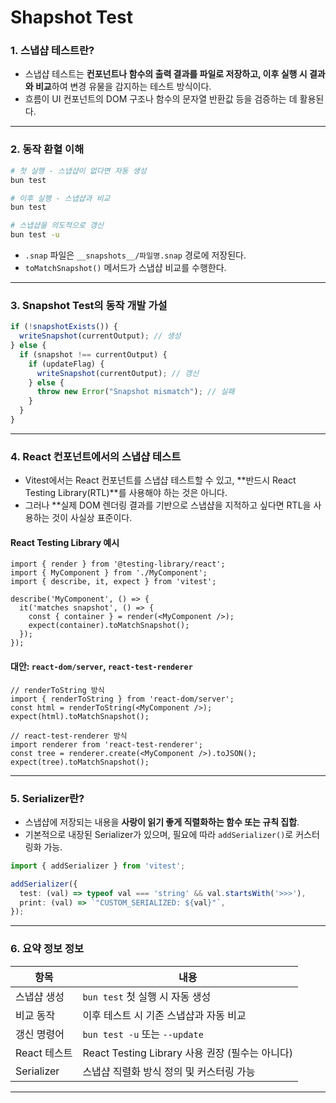 # Shapshot Test

### 1. 스냅샵 테스트란?

* 스냅샵 테스트는 **컨포넌트나 함수의 출력 결과를 파일로 저장하고, 이후 실행 시 결과와 비교**하여 변경 유물을 감지하는 테스트 방식이다.
* 흐름이 UI 컨포넌트의 DOM 구조나 함수의 문자열 반환값 등을 검증하는 데 활용된다.

---

### 2. 동작 환혈 이해

```bash
# 첫 실행 - 스냅샵이 없다면 자동 생성
bun test

# 이후 실행 - 스냅샵과 비교
bun test

# 스냅샵을 의도적으로 갱신
bun test -u
```

* `.snap` 파일은 `__snapshots__/파일명.snap` 경로에 저장된다.
* `toMatchSnapshot()` 메서드가 스냅샵 비교를 수행한다.

---

### 3. Snapshot Test의 동작 개발 가설

```ts
if (!snapshotExists()) {
  writeSnapshot(currentOutput); // 생성
} else {
  if (snapshot !== currentOutput) {
    if (updateFlag) {
      writeSnapshot(currentOutput); // 갱신
    } else {
      throw new Error("Snapshot mismatch"); // 실패
    }
  }
}
```

---

### 4. React 컨포넌트에서의 스냅샵 테스트

* Vitest에서는 React 컨포넌트를 스냅샵 테스트할 수 있고, \*\*반드시 React Testing Library(RTL)\*\*를 사용해야 하는 것은 아니다.
* 그러나 \*\*실제 DOM 렌더링 결과를 기반으로 스냅샵을 지적하고 싶다면 RTL을 사용하는 것이 사실상 표준이다.

#### React Testing Library 예시

```tsx
import { render } from '@testing-library/react';
import { MyComponent } from './MyComponent';
import { describe, it, expect } from 'vitest';

describe('MyComponent', () => {
  it('matches snapshot', () => {
    const { container } = render(<MyComponent />);
    expect(container).toMatchSnapshot();
  });
});
```

#### 대안: `react-dom/server`, `react-test-renderer`

```tsx
// renderToString 방식
import { renderToString } from 'react-dom/server';
const html = renderToString(<MyComponent />);
expect(html).toMatchSnapshot();
```

```tsx
// react-test-renderer 방식
import renderer from 'react-test-renderer';
const tree = renderer.create(<MyComponent />).toJSON();
expect(tree).toMatchSnapshot();
```

---

### 5. Serializer란?

* 스냅샵에 저장되는 내용을 **사랑이 읽기 좋게 직렬화하는 함수 또는 규칙 집합**.
* 기본적으로 내장된 Serializer가 있으며, 필요에 따라 `addSerializer()`로 커스터링화 가능.

```ts
import { addSerializer } from 'vitest';

addSerializer({
  test: (val) => typeof val === 'string' && val.startsWith('>>>'),
  print: (val) => `"CUSTOM_SERIALIZED: ${val}"`,
});
```

---

### 6. 요약 정보 정보

| 항목         | 내용                                    |
| ---------- | ------------------------------------- |
| 스냅샵 생성     | `bun test` 첫 실행 시 자동 생성               |
| 비교 동작      | 이후 테스트 시 기존 스냅샵과 자동 비교                |
| 갱신 명령어     | `bun test -u` 또는 `--update`           |
| React 테스트  | React Testing Library 사용 권장 (필수는 아니다) |
| Serializer | 스냅샵 직렬화 방식 정의 및 커스터링 가능               |

---
